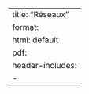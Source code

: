 --- 
title: "Réseaux"
format: 
  html: default
  pdf:
    header-includes:
      - \usepackage{mathtools} 
--- 